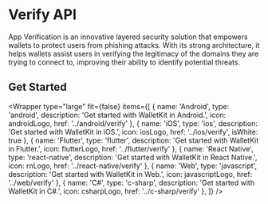 


# Verify API

App Verification is an innovative layered security solution that empowers wallets to protect users from phishing attacks. With its strong architecture, it helps wallets assist users in verifying the legitimacy of the domains they are trying to connect to, improving their ability to identify potential threats.

## Get Started

<Wrapper
  type="large"
  fit={false}
  items={[
    {
      name: 'Android',
      type: 'android',
      description: 'Get started with WalletKit in Android.',
      icon: androidLogo,
      href: '../android/verify'
    },
    {
      name: 'iOS',
      type: 'ios',
      description: 'Get started with WalletKit in iOS.',
      icon: iosLogo,
      href: '../ios/verify',
      isWhite: true
    },
    {
      name: 'Flutter',
      type: 'flutter',
      description: 'Get started with WalletKit in Flutter.',
      icon: flutterLogo,
      href: '../flutter/verify'
    },
    {
      name: 'React Native',
      type: 'react-native',
      description: 'Get started with WalletKit in React Native.',
      icon: rnLogo,
      href: '../react-native/verify'
    },
    {
      name: 'Web',
      type: 'javascript',
      description: 'Get started with WalletKit in Web.',
      icon: javascriptLogo,
      href: '../web/verify'
    },
    {
      name: 'C#',
      type: 'c-sharp',
      description: 'Get started with WalletKit in C#.',
      icon: csharpLogo,
      href: '../c-sharp/verify'
    },
  ]}
/>
